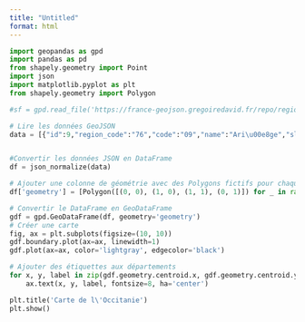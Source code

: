 ```yaml
---
title: "Untitled"
format: html
---
```


```python

import geopandas as gpd
import pandas as pd
from shapely.geometry import Point
import json
import matplotlib.pyplot as plt
from shapely.geometry import Polygon

#sf = gpd.read_file('https://france-geojson.gregoiredavid.fr/repo/regions/occitanie/departements-occitanie.geojson')

# Lire les données GeoJSON
data = [{"id":9,"region_code":"76","code":"09","name":"Ari\u00e8ge","slug":"ariege"},{"id":11,"region_code":"76","code":"11","name":"Aude","slug":"aude"},{"id":12,"region_code":"76","code":"12","name":"Aveyron","slug":"aveyron"},{"id":31,"region_code":"76","code":"30","name":"Gard","slug":"gard"},{"id":35,"region_code":"76","code":"34","name":"H\u00e9rault","slug":"herault"},{"id":32,"region_code":"76","code":"31","name":"Haute-Garonne","slug":"haute garonne"},{"id":33,"region_code":"76","code":"32","name":"Gers","slug":"gers"},{"id":47,"region_code":"76","code":"46","name":"Lot","slug":"lot"},{"id":49,"region_code":"76","code":"48","name":"Loz\u00e8re","slug":"lozere"},{"id":66,"region_code":"76","code":"65","name":"Hautes-Pyr\u00e9n\u00e9es","slug":"hautes pyrenees"},{"id":67,"region_code":"76","code":"66","name":"Pyr\u00e9n\u00e9es-Orientales","slug":"pyrenees orientales"},{"id":82,"region_code":"76","code":"81","name":"Tarn","slug":"tarn"},{"id":83,"region_code":"76","code":"82","name":"Tarn-et-Garonne","slug":"tarn et garonne"}]


#Convertir les données JSON en DataFrame
df = json_normalize(data)

# Ajouter une colonne de géométrie avec des Polygons fictifs pour chaque département
df['geometry'] = [Polygon([(0, 0), (1, 0), (1, 1), (0, 1)]) for _ in range(len(df))]

# Convertir le DataFrame en GeoDataFrame
gdf = gpd.GeoDataFrame(df, geometry='geometry')
# Créer une carte
fig, ax = plt.subplots(figsize=(10, 10))
gdf.boundary.plot(ax=ax, linewidth=1)
gdf.plot(ax=ax, color='lightgray', edgecolor='black')

# Ajouter des étiquettes aux départements
for x, y, label in zip(gdf.geometry.centroid.x, gdf.geometry.centroid.y, gdf['name']):
    ax.text(x, y, label, fontsize=8, ha='center')

plt.title('Carte de l\'Occitanie')
plt.show()







```